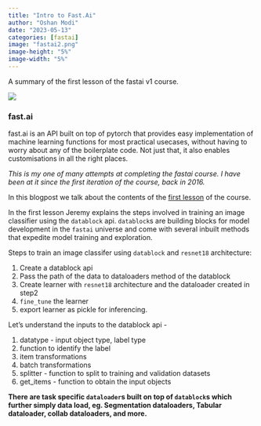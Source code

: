 ```yaml
---
title: "Intro to Fast.Ai"
author: "Oshan Modi"
date: "2023-05-13"
categories: [fastai]
image: "fastai2.png"
image-height: "5%"
image-width: "5%"
---
```


A summary of the first lesson of the fastai v1 course.

![](fastai1.png)

### fast.ai

fast.ai is an API built on top of pytorch that provides easy implementation of machine learning functions for most practical usecases, without having to worry about any of the boilerplate code. Not just that, it also enables customisations in all the right places.

*This is my one of many attempts at completing the fastai course. I have been at it since the first iteration of the course, back in 2016.*

In this blogpost we talk about the contents of the [first lesson](https://course.fast.ai/Lessons/lesson1.html) of the course.

In the first lesson Jeremy explains the steps involved in training an image classifier using the `datablock` api. `datablock`s are building blocks for model development in the `fastai` universe and come with several inbuilt methods that expedite model training and exploration.


Steps to train an image classifer using `datablock` and `resnet18` architecture:

1. Create a datablock api
1. Pass the path of the data to dataloaders method of the datablock
1. Create learner with `resnet18` architecture and the dataloader created in step2
1. `fine_tune` the learner
1. export learner as pickle for inferencing.

Let's understand the inputs to the datablock api - 

1. datatype - input object type, label type
1. function to identify the label
1. item transformations
1. batch transformations
1. splitter - function to split to training and validation datasets
1. get_items - function to obtain the input objects

**There are task specific `dataloader`s built on top of `datablock`s which further simply data load, eg. Segmentation dataloaders, Tabular dataloader, collab dataloaders, and more.**